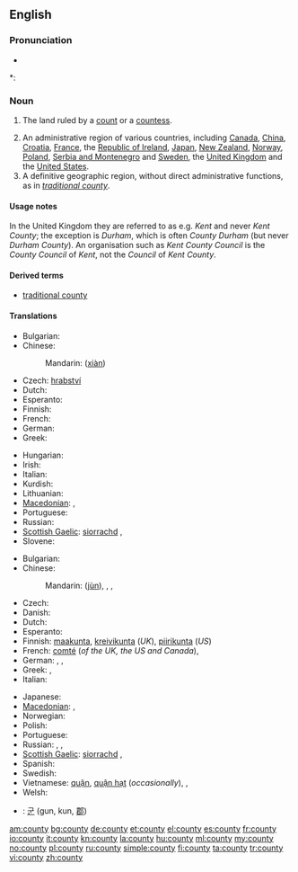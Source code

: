 {{wikipedia}}
==English==

===Pronunciation===
* {{audio|en-us-county.ogg|Audio (US)}}

*: {{rhymes|aʊnti}}

===Noun===
{{en-noun|counties}}

# {{historical}} The land ruled by a [[count]] or a [[countess]].
# An administrative region of various countries, including [[Canada]], [[China]], [[Croatia]], [[France]], the [[Republic of Ireland]], [[Japan]], [[New Zealand]], [[Norway]], [[Poland]], [[Serbia and Montenegro]] and [[Sweden]], the [[United Kingdom]] and the [[United States]].
# A definitive geographic region, without direct administrative functions, as in ''[[traditional county]]''.

====Usage notes====
In the United Kingdom they are referred to as e.g. ''Kent'' and never ''Kent County''; the exception is ''Durham'', which is often ''County Durham'' (but never ''Durham County''). An organisation such as ''Kent County Council'' is the ''County Council'' of ''Kent'', not the ''Council'' of ''Kent County''.

====Derived terms====
* [[traditional county]]

====Translations====
{{trans-top|land ruled by a count or countess}}
* Bulgarian: {{t-|bg|графство|m}}
* Chinese:
*: Mandarin: {{zh-ts|縣|县}} ([[xiàn]])
* Czech: [[hrabství]] {{n}}
* Dutch: {{t-|nl|graafschap|n}}
* Esperanto: {{t-|eo|graflando|xs=Esperanto}}
* Finnish: {{t-|fi|kreivikunta}}
* French: {{t+|fr|comté|m}}
* German: {{t+|de|Grafschaft|f}}
* Greek: {{t|el|κομητεία|f|tr=komiteía}}
{{trans-mid}}
* Hungarian: {{t+|hu|grófság}}
* Irish: {{t-|ga|contae|m|xs=Irish}}
* Italian: {{t-|it|contea|f}}
* Kurdish: {{ku-Arab|[[ده‌وڵه‌ت]]}}
* Lithuanian: {{t-|lt|grafystė|f|xs=Lithuanian}}
* [[Macedonian]]: {{t|mk|грофовија|f|tr=grofóvija}},  {{t|mk|грофовство|n|tr=grófovstvo}}
* Portuguese: {{t+|pt|condado|m}}
* Russian: {{t+|ru|графство|n}}
* [[Scottish Gaelic]]: [[siorrachd]] {{f}}, {{t|gd|siorramachd|f|xs=Scottish Gaelic}}
* Slovene: {{t+|sl|grofija|f}}
{{trans-bottom}}

{{trans-top|administrative region of various countries}}
* Bulgarian: {{t|bg|окръг|m}}
* Chinese:
*: Mandarin: {{zh-ts|郡|郡}} ([[jùn]]), {{t|zh|郡|tr=jùn|sc=Hani}}, {{t|zh|縣|sc=Hani}}, {{t|zh|县|tr=xiàn|sc=Hani}}
* Czech: {{t-|cs|okres|n}}
* Danish: {{t+|da|amt|n}}
* Dutch: {{t-|nl|graafschap|n}}
* Esperanto: {{t-|eo|graflando|xs=Esperanto}}
* Finnish: [[maakunta]],  [[kreivikunta]] (''UK''), [[piirikunta]] (''US'')
* French: [[comté]] {{m}} (''of the UK, the US and Canada''),  {{t+|fr|département|f}}
* German: {{t+|de|Landkreis|m}}, {{t|de|Grafschaft|f}}, {{t|de|Bezirk|n}}
* Greek: {{t+|el|νομός|m|tr=nomós}}, {{t+|el|επαρχία|f|tr=eparchía}}
* Italian: {{t-|it|contea|f}}
{{trans-mid}}
* Japanese: {{t|ja|郡|tr=ぐん, gun|sc=Jpan}}
* [[Macedonian]]: {{t|mk|грофовија|f|tr=grofóvija}},  {{t-|mk|округ|m|tr=ókrug}}
* Norwegian: {{t|no|fylke}}
* Polish: {{t+|pl|powiat|m}}
* Portuguese: {{t+|pt|condado|m}}
* Russian: {{qualifier|e.g. UK}} {{t|ru|графство|n|tr=gráfstvo|sc=Cyrl}}, {{t|ru|округ|m|tr=ókrug|sc=Cyrl}}, {{t|ru|уезд|m|tr=ujézd|sc=Cyrl}}
* [[Scottish Gaelic]]: [[siorrachd]] {{f}}, {{t|gd|siorramachd|f|xs=Scottish Gaelic}}
* Spanish: {{t-|es|condado|m}}
* Swedish: {{t+|sv|län}}
* Vietnamese: [[quận]], [[quận hạt]] (''occasionally''), {{t|vi|quận}}, {{qualifier|occasionally}} {{t|vi|quận hạt}}
* Welsh: {{t-|cy|sir|f|xs=Welsh}}
{{trans-bottom}}

{{checktrans-top}}
* {{ttbc|Korean}}: [[군]] (gun, kun, [[郡]])
{{checktrans-bottom}}

[[am:county]]
[[bg:county]]
[[de:county]]
[[et:county]]
[[el:county]]
[[es:county]]
[[fr:county]]
[[io:county]]
[[it:county]]
[[kn:county]]
[[la:county]]
[[hu:county]]
[[ml:county]]
[[my:county]]
[[no:county]]
[[pl:county]]
[[ru:county]]
[[simple:county]]
[[fi:county]]
[[ta:county]]
[[tr:county]]
[[vi:county]]
[[zh:county]]